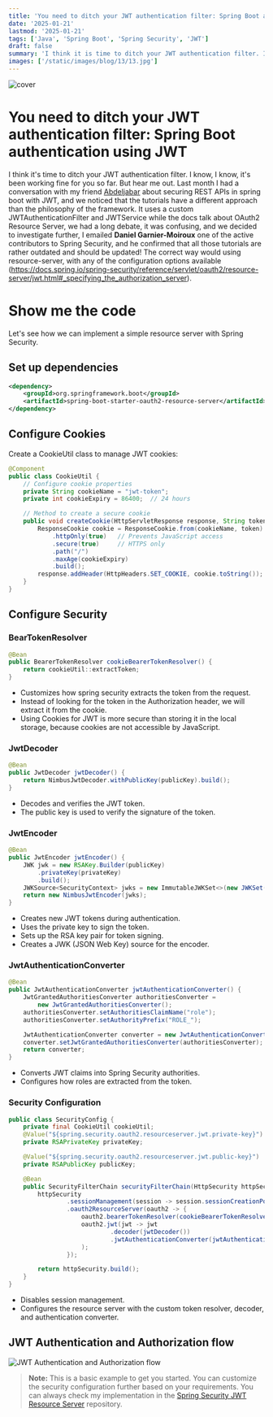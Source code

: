 ```yaml
---
title: 'You need to ditch your JWT authentication filter: Spring Boot authentication using JWT'
date: '2025-01-21'
lastmod: '2025-01-21'
tags: ['Java', 'Spring Boot', 'Spring Security', 'JWT']
draft: false
summary: 'I think it is time to ditch your JWT authentication filter. I know, I know, it has been working fine for you so far. But hear me out. Last month I had a conversation with my colleague Abdel about securing REST APIs in spring boot with JWT, and we noticed that the tutorials have a different approach than the philosophy of the framework...'
images: ['/static/images/blog/13/13.jpg']
---
```


![cover](/static/images/blog/13/13.jpg)

# You need to ditch your JWT authentication filter: Spring Boot authentication using JWT

I think it's time to ditch your JWT authentication filter. I know, I know, it's been working fine for you so far. But hear me out. Last month I had a conversation with my friend [Abdeljabar](https://www.linkedin.com/in/abdeljabar-aitayoub) about securing REST APIs in spring boot with JWT, and we noticed that the tutorials have a different approach than the philosophy of the framework. It uses a custom JWTAuthenticationFilter and JWTService while the docs talk about OAuth2 Resource Server, we had a long debate, it was confusing, and we decided to investigate further, I emailed **Daniel Garnier-Moiroux** one of the active contributors to Spring Security, and he confirmed that all those tutorials are rather outdated and should be updated! The correct way would using resource-server, with any of the configuration options available (https://docs.spring.io/spring-security/reference/servlet/oauth2/resource-server/jwt.html#_specifying_the_authorization_server).

# Show me the code

Let's see how we can implement a simple resource server with Spring Security.

## Set up dependencies

```xml
<dependency>
    <groupId>org.springframework.boot</groupId>
    <artifactId>spring-boot-starter-oauth2-resource-server</artifactId>
</dependency>
```

## Configure Cookies

Create a CookieUtil class to manage JWT cookies:

```java
@Component
public class CookieUtil {
    // Configure cookie properties
    private String cookieName = "jwt-token";
    private int cookieExpiry = 86400;  // 24 hours

    // Method to create a secure cookie
    public void createCookie(HttpServletResponse response, String token) {
        ResponseCookie cookie = ResponseCookie.from(cookieName, token)
            .httpOnly(true)   // Prevents JavaScript access
            .secure(true)     // HTTPS only
            .path("/")
            .maxAge(cookieExpiry)
            .build();
        response.addHeader(HttpHeaders.SET_COOKIE, cookie.toString());
    }
}
```

## Configure Security

### BearTokenResolver

```java
@Bean
public BearerTokenResolver cookieBearerTokenResolver() {
    return cookieUtil::extractToken;
}
```

- Customizes how spring security extracts the token from the request.
- Instead of looking for the token in the Authorization header, we will extract it from the cookie.
- Using Cookies for JWT is more secure than storing it in the local storage, because cookies are not accessible by JavaScript.

### JwtDecoder

```java
@Bean
public JwtDecoder jwtDecoder() {
    return NimbusJwtDecoder.withPublicKey(publicKey).build();
}
```

- Decodes and verifies the JWT token.
- The public key is used to verify the signature of the token.

### JwtEncoder

```java
@Bean
public JwtEncoder jwtEncoder() {
    JWK jwk = new RSAKey.Builder(publicKey)
        .privateKey(privateKey)
        .build();
    JWKSource<SecurityContext> jwks = new ImmutableJWKSet<>(new JWKSet(jwk));
    return new NimbusJwtEncoder(jwks);
}
```

- Creates new JWT tokens during authentication.
- Uses the private key to sign the token.
- Sets up the RSA key pair for token signing.
- Creates a JWK (JSON Web Key) source for the encoder.

### JwtAuthenticationConverter

```java
@Bean
public JwtAuthenticationConverter jwtAuthenticationConverter() {
    JwtGrantedAuthoritiesConverter authoritiesConverter =
        new JwtGrantedAuthoritiesConverter();
    authoritiesConverter.setAuthoritiesClaimName("role");
    authoritiesConverter.setAuthorityPrefix("ROLE_");

    JwtAuthenticationConverter converter = new JwtAuthenticationConverter();
    converter.setJwtGrantedAuthoritiesConverter(authoritiesConverter);
    return converter;
}
```

- Converts JWT claims into Spring Security authorities.
- Configures how roles are extracted from the token.

### Security Configuration

```java
public class SecurityConfig {
    private final CookieUtil cookieUtil;
    @Value("${spring.security.oauth2.resourceserver.jwt.private-key}")
    private RSAPrivateKey privateKey;

    @Value("${spring.security.oauth2.resourceserver.jwt.public-key}")
    private RSAPublicKey publicKey;

    @Bean
    public SecurityFilterChain securityFilterChain(HttpSecurity httpSecurity) throws Exception {
        httpSecurity
                .sessionManagement(session -> session.sessionCreationPolicy(STATELESS))
                .oauth2ResourceServer(oauth2 -> {
                    oauth2.bearerTokenResolver(cookieBearerTokenResolver());
                    oauth2.jwt(jwt -> jwt
                            .decoder(jwtDecoder())
                            .jwtAuthenticationConverter(jwtAuthenticationConverter())
                    );
                });

        return httpSecurity.build();
    }
}
```

- Disables session management.
- Configures the resource server with the custom token resolver, decoder, and authentication converter.

## JWT Authentication and Authorization flow

![JWT Authentication and Authorization flow](/static/images/blog/13/security-flow-diagram.png)

> **Note:** This is a basic example to get you started. You can customize the security configuration further based on your requirements.
> You can always check my implementation in the [Spring Security JWT Resource Server](https://github.com/HMZElidrissi/spring-security-jwt-boilerplate) repository.
